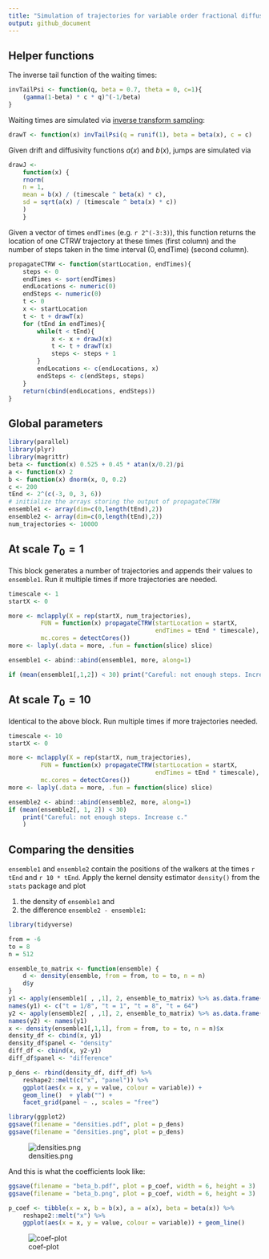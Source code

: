 ```yaml
---
title: "Simulation of trajectories for variable order fractional diffusion"
output: github_document
---
```


## Helper functions

The inverse tail function of the waiting times:

```r
invTailPsi <- function(q, beta = 0.7, theta = 0, c=1){
    (gamma(1-beta) * c * q)^(-1/beta)
}
```

Waiting times are simulated via [inverse transform sampling](https://en.wikipedia.org/wiki/Inverse_transform_sampling): 

```r
drawT <- function(x) invTailPsi(q = runif(1), beta = beta(x), c = c)
```

Given drift and diffusivity functions $a(x)$ and $b(x)$, jumps are simulated 
via 

```r
drawJ <-
    function(x) {
    rnorm(
    n = 1,
    mean = b(x) / (timescale ^ beta(x) * c),
    sd = sqrt(a(x) / (timescale ^ beta(x) * c))
    )
    }
```

Given a vector of times `endTimes` (e.g. `r 2^(-3:3)`), this function returns the location 
of one CTRW trajectory at these times (first column) and the number of steps taken in the time interval $(0, \text{endTime})$ (second column). 

```r
propagateCTRW <- function(startLocation, endTimes){
    steps <- 0
    endTimes <- sort(endTimes)
    endLocations <- numeric(0)
    endSteps <- numeric(0)
    t <- 0
    x <- startLocation
    t <- t + drawT(x)
    for (tEnd in endTimes){
        while(t < tEnd){
            x <- x + drawJ(x)
            t <- t + drawT(x)
            steps <- steps + 1
        }
        endLocations <- c(endLocations, x)
        endSteps <- c(endSteps, steps)
    }
    return(cbind(endLocations, endSteps))
}
```


## Global parameters

```r
library(parallel)
library(plyr)
library(magrittr)
beta <- function(x) 0.525 + 0.45 * atan(x/0.2)/pi
a <- function(x) 2
b <- function(x) dnorm(x, 0, 0.2)
c <- 200
tEnd <- 2^(c(-3, 0, 3, 6))
# initialize the arrays storing the output of propagateCTRW
ensemble1 <- array(dim=c(0,length(tEnd),2))
ensemble2 <- array(dim=c(0,length(tEnd),2))
num_trajectories <- 10000
```

## At scale $T_0 = 1$

This block generates a number of trajectories and appends their values 
to `ensemble1`. Run it multiple times if more trajectories are needed. 

```r
timescale <- 1
startX <- 0

more <- mclapply(X = rep(startX, num_trajectories), 
         FUN = function(x) propagateCTRW(startLocation = startX, 
                                         endTimes = tEnd * timescale), 
         mc.cores = detectCores())
more <- laply(.data = more, .fun = function(slice) slice)

ensemble1 <- abind::abind(ensemble1, more, along=1)

if (mean(ensemble1[,1,2]) < 30) print("Careful: not enough steps. Increase c.")
```


## At scale $T_0 = 10$

Identical to the above block. Run multiple times if more trajectories needed. 

```r
timescale <- 10
startX <- 0

more <- mclapply(X = rep(startX, num_trajectories), 
         FUN = function(x) propagateCTRW(startLocation = startX, 
                                         endTimes = tEnd * timescale), 
         mc.cores = detectCores())
more <- laply(.data = more, .fun = function(slice) slice)

ensemble2 <- abind::abind(ensemble2, more, along=1)
if (mean(ensemble2[, 1, 2]) < 30)
    print("Careful: not enough steps. Increase c."
    )
```


## Comparing the densities

`ensemble1` and `ensemble2` contain the positions of the walkers at 
the times `r tEnd` and `r 10 * tEnd`.  Apply the kernel density estimator 
`density()` from the `stats` package and plot 

1. the density of `ensemble1` and 
2. the difference `ensemble2 - ensemble1`:



```r
library(tidyverse)

from = -6
to = 8
n = 512

ensemble_to_matrix <- function(ensemble) {
    d <- density(ensemble, from = from, to = to, n = n)
    d$y
}
y1 <- apply(ensemble1[ , ,1], 2, ensemble_to_matrix) %>% as.data.frame()
names(y1) <- c("t = 1/8", "t = 1", "t = 8", "t = 64")
y2 <- apply(ensemble2[ , ,1], 2, ensemble_to_matrix) %>% as.data.frame()
names(y2) <- names(y1)
x <- density(ensemble1[,1,1], from = from, to = to, n = n)$x
density_df <- cbind(x, y1)
density_df$panel <- "density"
diff_df <- cbind(x, y2-y1)
diff_df$panel <- "difference"

p_dens <- rbind(density_df, diff_df) %>%
    reshape2::melt(c("x", "panel")) %>%
    ggplot(aes(x = x, y = value, colour = variable)) + 
    geom_line()  + ylab("") + 
    facet_grid(panel ~ ., scales = "free")
```

```r
library(ggplot2)
ggsave(filename = "densities.pdf", plot = p_dens)
ggsave(filename = "densities.png", plot = p_dens)
```

![densities.png](densities.png)

And this is what the coefficients look like: 

```r
ggsave(filename = "beta_b.pdf", plot = p_coef, width = 6, height = 3)
ggsave(filename = "beta_b.png", plot = p_coef, width = 6, height = 3)
```


```r
p_coef <- tibble(x = x, b = b(x), a = a(x), beta = beta(x)) %>%
    reshape2::melt("x") %>%
    ggplot(aes(x = x, y = value, colour = variable)) + geom_line()
```

![coef-plot](beta_b.png)
